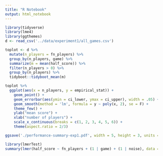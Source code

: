 ```yaml
---
title: "R Notebook"
output: html_notebook
---
```


```r
library(tidyverse)
library(lme4)
library(ggthemes)
d <- read_csv('../data/experiment1/all_games.csv')
```

```r
toplot <- d %>% 
  mutate(n_players = fn_players) %>%
  group_by(n_players, game) %>%
  summarize(m = mean(half_score)) %>%
  filter(n_players > 0) %>%
  group_by(n_players) %>%
  tidyboot::tidyboot_mean(m) 

toplot %>%
  ggplot(aes(x = n_players, y = empirical_stat)) +
    geom_point() +
    geom_errorbar(aes(ymin = ci_lower, ymax = ci_upper), width = .05) +
    geom_smooth(method = 'lm', formula = y ~ poly(x, 2), se = F) +
    theme_few() +
    ylab("mean score") +
    xlab("number of players") +
    scale_x_continuous(breaks = c(1, 2, 3, 4, 5, 6)) +
    theme(aspect.ratio = 2/3)

ggsave('./performance-summary-exp1.pdf', width = 5, height = 3, units = 'in', useDingbats = F)
```

```r
library(lmerTest)
summary(lmer(half_score ~ fn_players + (1 | game) + (1 | noise), data = d %>% mutate(score = 100*score)))
```